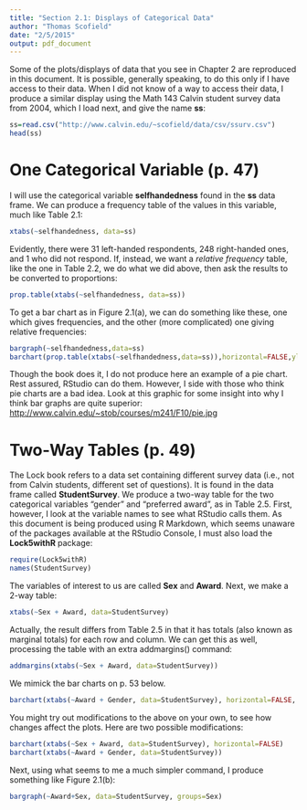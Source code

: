```yaml
---
title: "Section 2.1: Displays of Categorical Data"
author: "Thomas Scofield"
date: "2/5/2015"
output: pdf_document
---
```

Some of the plots/displays of data that you see in Chapter 2 are reproduced in this document.  It is possible, generally speaking, to do this only if I have access to their data.  When I did not know of a way to access their data, I produce a similar display using the Math 143 Calvin student survey data from 2004, which I load next, and give the name **ss**:
```r
ss=read.csv("http://www.calvin.edu/~scofield/data/csv/ssurv.csv")
head(ss)
```
# One Categorical Variable (p. 47)
I will use the categorical variable **selfhandedness** found in the **ss** data frame.  We can produce a frequency table of the values
in this variable, much like Table 2.1:
```r
xtabs(~selfhandedness, data=ss)
```
Evidently, there were 31 left-handed respondents, 248 right-handed ones, and
1 who did not respond.  If, instead, we want a *relative frequency* table, like the one in Table 2.2, we do what we did above, then ask the results to be converted to proportions:
```r
prop.table(xtabs(~selfhandedness, data=ss))
```
To get a bar chart as in Figure 2.1(a), we can do something like these, one which gives frequencies, and the other (more complicated) one giving relative frequencies:
```r
bargraph(~selfhandedness,data=ss)
barchart(prop.table(xtabs(~selfhandedness,data=ss)),horizontal=FALSE,ylab="Relative frequency")
```
Though the book does it, I do not produce here an example of a pie chart.  Rest assured, RStudio can do them.  However, I side with those who think pie charts are a bad idea.
Look at this graphic for some insight into why I think bar graphs are quite superior: <http://www.calvin.edu/~stob/courses/m241/F10/pie.jpg>

# Two-Way Tables (p. 49)
The Lock book refers to a data set containing different survey data (i.e., not from Calvin students, different set of questions).  It is found in the data frame called **StudentSurvey**.  We produce a two-way table for the two categorical variables "gender" and "preferred award", as in Table 2.5.  First, however, I look at the variable names to see what RStudio calls them.  As this document is being produced using R Markdown, which seems unaware of the packages available at the RStudio Console, I must also load the **Lock5withR** package:
```r
require(Lock5withR)
names(StudentSurvey)
```
The variables of interest to us are called **Sex** and **Award**.  Next, we make a 2-way table:
```r
xtabs(~Sex + Award, data=StudentSurvey)
```
Actually, the result differs from Table 2.5 in that it has totals (also known as marginal totals) for each row and column.  We can get this as well, processing the table with an extra addmargins() command:
```r
addmargins(xtabs(~Sex + Award, data=StudentSurvey))
```
We mimick the bar charts on p. 53 below.
```r
barchart(xtabs(~Award + Gender, data=StudentSurvey), horizontal=FALSE, main="Figure 2.2(a)")
```
You might try out modifications to the above on your own, to see how changes affect the plots.  Here are two possible modifications:
```r
barchart(xtabs(~Sex + Award, data=StudentSurvey), horizontal=FALSE)
barchart(xtabs(~Award + Gender, data=StudentSurvey))
```
Next, using what seems to me a much simpler command, I produce something like Figure 2.1(b):
```r
bargraph(~Award+Sex, data=StudentSurvey, groups=Sex)
```